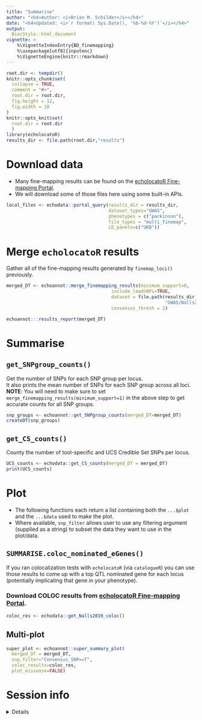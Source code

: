 ```yaml
---
title: "Summarise"
author: "<h4>Author: <i>Brian M. Schilder</i></h4>" 
date: "<h4>Updated: <i>`r format( Sys.Date(), '%b-%d-%Y')`</i></h4>"
output:
  BiocStyle::html_document
vignette: >
    %\VignetteIndexEntry{BD_finemapping} 
    %\usepackage[utf8]{inputenc}
    %\VignetteEngine{knitr::rmarkdown}
---
```


```r
root.dir <- tempdir()
knitr::opts_chunk$set(
  collapse = TRUE,
  comment = "#>",
  root.dir = root.dir, 
  fig.height = 12,
  fig.width = 10
)  
knitr::opts_knit$set(
  root.dir = root.dir
  )
library(echolocatoR) 
results_dir <- file.path(root.dir,"results")
```


# Download data  

* Many fine-mapping results can be found on the [echolocatoR Fine-mapping Portal](https://rajlab.shinyapps.io/Fine_Mapping_Shiny).  
* We will download some of those files here using some built-in APIs.  

```r
local_files <- echodata::portal_query(results_dir = results_dir, 
                                      dataset_types="GWAS",
                                      phenotypes = c("parkinson"),
                                      file_types = "multi_finemap", 
                                      LD_panels=c("UKB")) 
```

# Merge `echolocatoR` results  

Gather all of the fine-mapping results generated by `finemap_loci()` previously.  

```r
merged_DT <- echoannot::merge_finemapping_results(minimum_support=0,
                                       include_leadSNPs=TRUE,
                                       dataset = file.path(results_dir,
                                                           "GWAS/Nalls23andMe_2019"),   
                                       consensus_thresh = 2)    

echoannot:::results_report(merged_DT)
```

# Summarise

## `get_SNPgroup_counts()`

Get the number of SNPs for each SNP group per locus.  
It also prints the mean number of SNPs for each SNP group across all loci.  
**NOTE**: You will need to make sure to set `merge_finemapping_results(minimum_support=1)`
in the above step to get accurate counts for all SNP groups.  

```r
snp_groups <- echoannot::get_SNPgroup_counts(merged_DT=merged_DT)   
createDT(snp_groups)
```

## `get_CS_counts()` 

County the number of tool-specific and UCS Credible Set SNPs per locus.  

```r
UCS_counts <- echodata::get_CS_counts(merged_DT = merged_DT)
print(UCS_counts)
```


# Plot  

- The following functions each return a list containing both the `...$plot` and the `...$data`
used to make the plot.  
- Where available, `snp_filter` allows user to use any filtering argument (supplied as a string)
to subset the data they want to use in the plot/data.  


## `SUMMARISE.coloc_nominated_eGenes()`  

If you ran colocalization tests with `echolocatoR` (via `catalogueR`) you can use those results to 
come up with a top QTL nominated gene for each locus (potentially implicating that gene in your phenotype).  

### Download COLOC results from [echolocatoR Fine-mapping Portal](https://rajlab.shinyapps.io/Fine_Mapping_Shiny).    

```r
coloc_res <- echodata::get_Nalls2019_coloc() 
```


## Multi-plot  
 

```r
super_plot <- echoannot::super_summary_plot(
  merged_DT = merged_DT,
  snp_filter="Consensus_SNP==T",
  coloc_results=coloc_res,
  plot_missense=FALSE)
```


# Session info 

<details>

```r
utils::sessionInfo()
```

</details>

